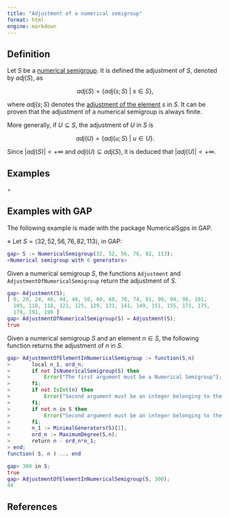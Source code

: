 ```yaml
---
title: "Adjustment of a numerical semigroup"
format: html
engine: markdown
---
```


<!-- Maximal-denumerant-NS -->

## Definition

Let $S$ be a [numerical semigroup](../Basic-concepts/Numerical-semigroup.qmd). It is defined the adjustment of $S$, denoted by $adj(S)$, as

$$
adj(S) = \{adj(s;S) ~ | ~ s \in S \},
$$

where $adj(s;S)$ denotes the [adjustment of the element](Adjustment-of-an-element.qmd) $s$ in $S$. It can be proven that the adjustment of a numerical semigroup is always finite.

More generally, if $U \subseteq S$, the adjustment of $U$ in $S$ is

$$
adj(U) = \{adj(u;S) ~ | ~ u \in U \}.
$$

Since $|adj(S)| < + \infty$ and $adj(U) \subseteq adj(S)$, it is deduced that $|adj(U)| < + \infty$.

## Examples

$\circ$

## Examples with GAP

The following example is made with the package NumericalSgps in GAP.

$\diamond$ Let $S = \langle 32, 52, 56, 76, 82, 113 \rangle$, in GAP:

``` gap
gap> S := NumericalSemigroup(32, 52, 56, 76, 82, 113);
<Numerical semigroup with 6 generators>
```

Given a numerical semigroup $S$, the functions `Adjustment` and `AdjustmentOfNumericalSemigroup` return the adjustment of $S$.

``` gap
gap> Adjustment(S);
[ 0, 20, 24, 40, 44, 48, 50, 60, 68, 70, 74, 81, 90, 94, 98, 101,
  105, 110, 118, 121, 125, 129, 131, 141, 149, 151, 155, 171, 175,
  179, 191, 199 ]
gap> AdjustmentOfNumericalSemigroup(S) = Adjustment(S);
true
```

Given a numerical semigroup $S$ and an element $n \in S$, the following function returns the adjustment of $n$ in $S$.

``` gap
gap> AdjustmentOfElementInNumericalSemigroup := function(S,n)
>       local n_1, ord_n;
>       if not IsNumericalSemigroup(S) then
>           Error("The first argument must be a Numerical Semigroup");
>       fi;
>       if not IsInt(n) then
>           Error("Second argument must be an integer belonging to the first argument");
>       fi;
>       if not n in S then
>           Error("Second argument must be an integer belonging to the first argument");
>       fi;
>       n_1 := MinimalGenerators(S)[1];
>       ord_n := MaximumDegree(S,n);
>       return n - ord_n*n_1;
> end;
function( S, n ) ... end
```

``` gap
gap> 300 in S;
true
gap> AdjustmentOfElementInNumericalSemigroup(S, 300);
44
```

## References
